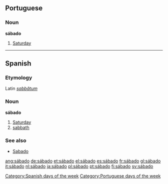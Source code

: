 ==Portuguese==
===Noun===
'''sábado'''

#[[Saturday]]

----
==Spanish==
===Etymology===
Latin ''[[sabbatum|sabbătum]]''

===Noun===
'''sábado'''

#[[Saturday]]
#[[sabbath]]

===See also===
*[[Sabado]]

[[Category:Spanish days of the week]]
[[Category:Portuguese days of the week]]

[[ang:sábado]]
[[de:sábado]]
[[et:sábado]]
[[el:sábado]]
[[es:sábado]]
[[fr:sábado]]
[[gl:sábado]]
[[it:sábado]]
[[nl:sábado]]
[[ja:sábado]]
[[pl:sábado]]
[[pt:sábado]]
[[fi:sábado]]
[[sv:sábado]]